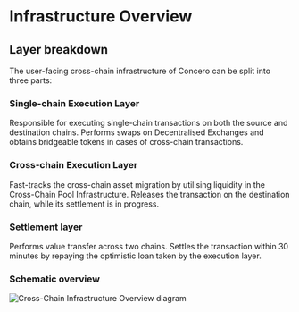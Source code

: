 # Infrastructure Overview

## Layer breakdown

The user-facing cross-chain infrastructure of Concero can be split into three parts:

### Single-chain Execution Layer
Responsible for executing single-chain transactions on both the source and destination chains. Performs swaps on Decentralised Exchanges and obtains bridgeable tokens in cases of cross-chain transactions.

### Cross-chain Execution Layer
Fast-tracks the cross-chain asset migration by utilising liquidity in the Cross-Chain Pool Infrastructure. Releases the transaction on the destination chain, while its settlement is in progress.

### Settlement layer
Performs value transfer across two chains. Settles the transaction within 30 minutes by repaying the optimistic loan taken by the execution layer.

### Schematic overview
![Cross-Chain Infrastructure Overview diagram](/cross-chain-infrastructure-overview.jpg)
